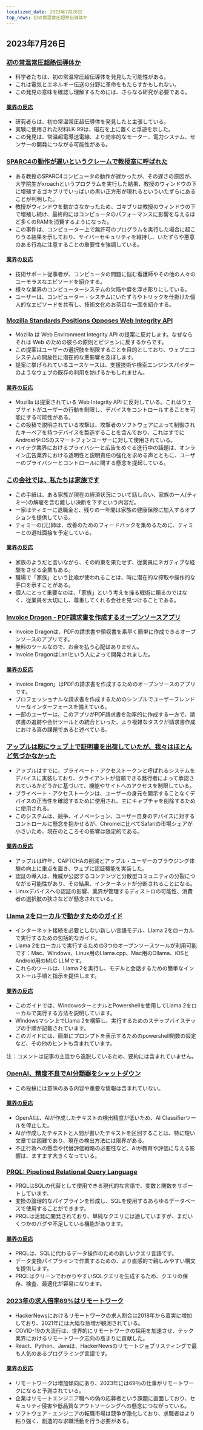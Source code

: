 ```yaml
---
localized_date: 2023年7月26日
top_news: 初の常温常圧超熱伝導体か
---
```




<CallToAction />

<Steps>

## 2023年7月26日

### [初の常温常圧超熱伝導体か](https://arxiv.org/abs/2307.12008)

- 科学者たちは、初の常温常圧超伝導体を発見した可能性がある。
- これは電気とエネルギー伝送の分野に革命をもたらすかもしれない。
- この発見の意味を確認し理解するためには、さらなる研究が必要である。

#### [業界の反応](http://news.ycombinator.com/item?id=36864624)

- 研究者らは、初の常温常圧超伝導体を発見したと主張している。
- 実験に使用された材料LK-99は、磁石を上に置くと浮遊を示した。
- この発見は、常温超電導送電線、より効率的なモーター、電力システム、センサーの開発につながる可能性がある。

### [SPARC4の動作が遅いというクレームで教授室に呼ばれた](https://infosec.exchange/@paco/110772422266480371)

- ある教授のSPARC4コンピュータの動作が遅かったが、その遅さの原因が、大学院生がxroachというプログラムを実行した結果、教授のウィンドウの下に増殖するゴキブリでいっぱいの黒い正方形が現れるといういたずらにあることが判明した。
- 教授がウィンドウを動かさなかったため、ゴキブリは教授のウィンドウの下で増殖し続け、最終的にはコンピュータのパフォーマンスに影響を与えるほど多くのRAMを消費するようになった。
- この事件は、コンピューター上で無許可のプログラムを実行した場合に起こりうる結果を示しており、サイバーセキュリティを維持し、いたずらや悪意のある行為に注意することの重要性を強調している。

#### [業界の反応](http://news.ycombinator.com/item?id=36857314)

- 技術サポート従事者が、コンピュータの問題に悩む看護師やその他の人々のユーモラスなエピソードを紹介する。
- 様々な業界のコンピューターシステムの欠陥や癖を浮き彫りにしている。
- ユーザーは、コンピューター・システムにいたずらやトリックを仕掛けた個人的なエピソードを共有し、技術文化のお茶目な一面を紹介する。

### [Mozilla Standards Positions Opposes Web Integrity API](https://github.com/mozilla/standards-positions/issues/852)

- Mozilla は Web Environment Integrity API の提案に反対します。なぜならそれは Web のための彼らの原則とビジョンに反するからです。
- この提案はユーザーの選択肢を制限することを目的としており、ウェブエコシステムの開放性に潜在的な悪影響を及ぼします。
- 提案に挙げられているユースケースは、支援技術や検索エンジンスパイダーのようなウェブの既存の利用を妨げるかもしれません。

#### [業界の反応](http://news.ycombinator.com/item?id=36857032)

- Mozilla は提案されている Web Integrity API に反対している。これはウェブサイトがユーザーの行動を制限し、デバイスをコントロールすることを可能にする可能性がある。
- この投稿で説明されている攻撃は、攻撃者のソフトウェアによって制御されたキーペアを持つデバイスを製造することを含んでおり、これはすでにAndroidやiOSのスマートフォンユーザーに対して使用されている。
- ハイテク業界におけるプライバシーと広告をめぐる進行中の話題は、オンライン広告業界における透明性と説明責任の強化を求める声とともに、ユーザーのプライバシーとコントロールに関する懸念を提起している。

### [この会社では、私たちは家族です](https://pboyd.io/posts/at-company-we-are-family/)

- この手紙は、ある家族が現在の経済状況について話し合い、家族の一人(ティミー)の解雇を含む難しい決断を下すという内容だ。
- 一家はティミーに退職金と、残りの一年間は家族の健康保険に加入するオプションを提供している。
- ティミーの(元)姉は、改善のためのフィードバックを集めるために、ティミーとの退社面接を予定している。

#### [業界の反応](http://news.ycombinator.com/item?id=36864476)

- 家族のようだと言いながら、その約束を果たせず、従業員にネガティブな経験をさせる企業もある。
- 職場で「家族」という比喩が使われることは、時に潜在的な搾取や操作的な手口を示すことがある。
- 個人にとって重要なのは、「家族」という考えを操る戦術に頼るのではなく、従業員を大切にし、尊重してくれる会社を見つけることである。

### [Invoice Dragon - PDF請求書を作成するオープンソースアプリ](https://invoicedragon.com/)

- Invoice Dragonは、PDFの請求書や領収書を素早く簡単に作成できるオープンソースのアプリです。
- 無料のツールなので、お金を払う心配はありません。
- Invoice DragonはLaniという人によって開発されました。

#### [業界の反応](http://news.ycombinator.com/item?id=36860898)

- Invoice Dragon」はPDFの請求書を作成するためのオープンソースのアプリです。
- プロフェッショナルな請求書を作成するためのシンプルでユーザーフレンドリーなインターフェースを備えている。
- 一部のユーザーは、このアプリがPDF請求書を効率的に作成する一方で、請求書の追跡や会計ツールとの統合といった、より複雑なタスクが請求書作成における真の課題であると述べている。

### [アップルは既にウェブ上で証明書を出荷していたが、我々はほとんど気づかなかった](https://httptoolkit.com/blog/apple-private-access-tokens-attestation/)

- アップルはすでに、プライベート・アクセストークンと呼ばれるシステムをデバイスに実装しており、クライアントが信頼できる発行者によって承認されているかどうかに基づいて、機能やサイトへのアクセスを制限している。
- プライベート・アクセストークンは、ユーザーの身元を開示することなくデバイスの正当性を確認するために使用され、主にキャプチャを削除するために使用される。
- このシステムは、競争、イノベーション、ユーザー自身のデバイスに対するコントロールに懸念を抱かせるが、Chromeに比べてSafariの市場シェアが小さいため、現在のところその影響は限定的である。

#### [業界の反応](http://news.ycombinator.com/item?id=36862494)

- アップルは昨年、CAPTCHAの削減とアップル・ユーザーのブラウジング体験の向上に重点を置き、ウェブに認証機能を実装した。
- 認証の導入は、権威が公認するコンテンツと分散型コミュニティの分裂につながる可能性があり、その結果、インターネットが分断されることになる。
- Linuxデバイスへの認証の影響、業界が管理するディストロの可能性、消費者の選択肢の狭さなどが懸念されている。

### [Llama 2をローカルで動かすためのガイド](https://replicate.com/blog/run-llama-locally)

- インターネット接続を必要としない新しい言語モデル、Llama 2をローカルで実行するための包括的なガイド。
- Llama 2をローカルで実行するための3つのオープンソースツールが利用可能です：Mac、Windows、Linux用のLlama.cpp、Mac用のOllama、iOSとAndroid用のMLC LLMです。
- これらのツールは、Llama 2を実行し、モデルと会話するための簡単なインストール手順と指示を提供します。

#### [業界の反応](http://news.ycombinator.com/item?id=36865495)

- このガイドでは、WindowsターミナルとPowershellを使用してLlama 2をローカルで実行する方法を説明しています。
- Windowsマシン上でLlama 2を構築し、実行するためのステップバイステップの手順が記載されています。
- このガイドには、簡単にプロンプトを表示するためのpowershell関数の設定など、その他のヒントも含まれています。

注：コメントは記事の主旨から逸脱しているため、要約には含まれていません。

### [OpenAI、精度不良でAI分類器をシャットダウン](https://decrypt.co/149826/openai-quietly-shutters-its-ai-detection-tool)

- この投稿には意味のある内容や重要な情報は含まれていない。

#### [業界の反応](http://news.ycombinator.com/item?id=36862850)

- OpenAIは、AIが作成したテキストの検出精度が低いため、AI Classifierツールを停止した。
- AIが作成したテキストと人間が書いたテキストを区別することは、特に短い文章では困難であり、現在の検出方法には限界がある。
- 不正行為への懸念や代替評価戦略の必要性など、AIが教育や評価に与える影響は、ますます大きくなっている。

### [PRQL: Pipelined Relational Query Language](https://github.com/PRQL/prql)

- PRQLはSQLの代替として使用できる現代的な言語で、変数と関数をサポートしています。
- 変換の論理的なパイプラインを形成し、SQLを使用するあらゆるデータベースで使用することができます。
- PRQLは活発に開発されており、単純なクエリには適していますが、まだいくつかのバグや不足している機能があります。

#### [業界の反応](http://news.ycombinator.com/item?id=36866861)

- PRQLは、SQLに代わるデータ操作のための新しいクエリ言語です。
- データ変換パイプラインで作業するための、より直感的で親しみやすい構文を提供します。
- PRQLはクリーンでわかりやすいSQLクエリを生成するため、クエリの保存、検査、最適化が容易になります。

### [2023年の求人倍率69%はリモートワーク](https://blog.spatial.chat/tracking-hackernews-shifting-preferences-for-remote-jobs-over-5-years/)

- HackerNewsにおけるリモートワークの求人割合は2018年から着実に増加しており、2021年には大幅な急増が観測されている。
- COVID-19の大流行は、世界的にリモートワークの採用を加速させ、テック業界におけるリモートワーク志向の高まりに貢献した。
- React、Python、Javaは、HackerNewsのリモートジョブリスティングで最も人気のあるプログラミング言語です。

#### [業界の反応](http://news.ycombinator.com/item?id=36863280)

- リモートワークは増加傾向にあり、2023年には69％の仕事がリモートワークになると予測されている。
- 企業はリモートエンジニア職への偽の応募者という課題に直面しており、セキュリティ侵害や低品質なアウトソーシングへの懸念につながっている。
- ソフトウェア・エンジニアの転職市場は競争が激化しており、求職者はより粘り強く、創造的な求職活動を行う必要がある。

</Steps>
